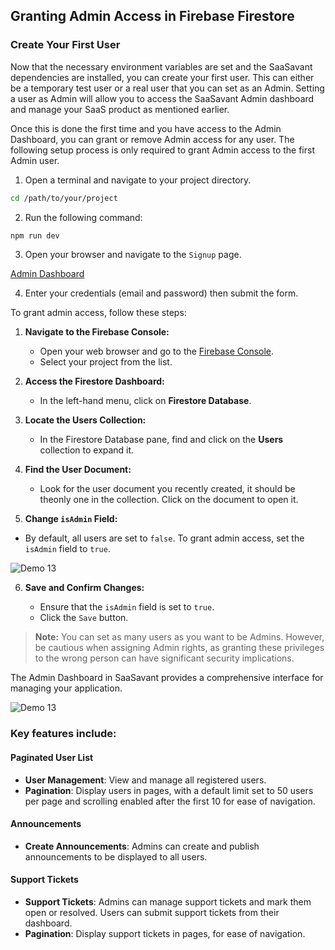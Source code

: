 ## Granting Admin Access in Firebase Firestore

### Create Your First User

Now that the necessary environment variables are set and the SaaSavant dependencies are installed, you can create your first user. This can either be a temporary test user or a real user that you can set as an Admin. Setting a user as Admin will allow you to access the SaaSavant Admin dashboard and manage your SaaS product as mentioned earlier.

Once this is done the first time and you have access to the Admin Dashboard, you can grant or remove Admin access for any user. The following setup process is only required to grant Admin access to the first Admin user.

1. Open a terminal and navigate to your project directory.

```bash
cd /path/to/your/project
```

2. Run the following command:

```bash
npm run dev
```

3. Open your browser and navigate to the `Signup` page.

[Admin Dashboard](http://localhost:3000/Signup)

4. Enter your credentials (email and password) then submit the form.

To grant admin access, follow these steps:

1. **Navigate to the Firebase Console:**

   - Open your web browser and go to the [Firebase Console](https://console.firebase.google.com/).
   - Select your project from the list.

2. **Access the Firestore Dashboard:**

   - In the left-hand menu, click on **Firestore Database**.

3. **Locate the Users Collection:**

   - In the Firestore Database pane, find and click on the **Users** collection to expand it.

4. **Find the User Document:**

   - Look for the user document you recently created, it should be theonly one in the collection. Click on the document to open it.

5. **Change `isAdmin` Field:**

- By default, all users are set to `false`. To grant admin access, set the `isAdmin` field to `true`.

![Demo 13](/demo-13.png)

6. **Save and Confirm Changes:**

   - Ensure that the `isAdmin` field is set to `true`.
   - Click the `Save` button.

> **Note:** You can set as many users as you want to be Admins. However, be cautious when assigning Admin rights, as granting these privileges to the wrong person can have significant security implications.

The Admin Dashboard in SaaSavant provides a comprehensive interface for managing your application.

![Demo 13](/admin-dash.png)

### Key features include:

#### Paginated User List

- **User Management**: View and manage all registered users.
- **Pagination**: Display users in pages, with a default limit set to 50 users per page and scrolling enabled after the first 10 for ease of navigation.

#### Announcements

- **Create Announcements**: Admins can create and publish announcements to be displayed to all users.

#### Support Tickets

- **Support Tickets**: Admins can manage support tickets and mark them open or resolved. Users can submit support tickets from their dashboard.
- **Pagination**: Display support tickets in pages, for ease of navigation.